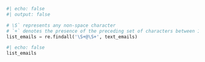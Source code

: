 ```python
#| echo: false
#| output: false

# \S` represents any non-space character 
# `+` denotes the presence of the preceding set of characters between 1 and infinity
list_emails = re.findall('\S+@\S+', text_emails)     
```

```python
#| echo: false
list_emails
```